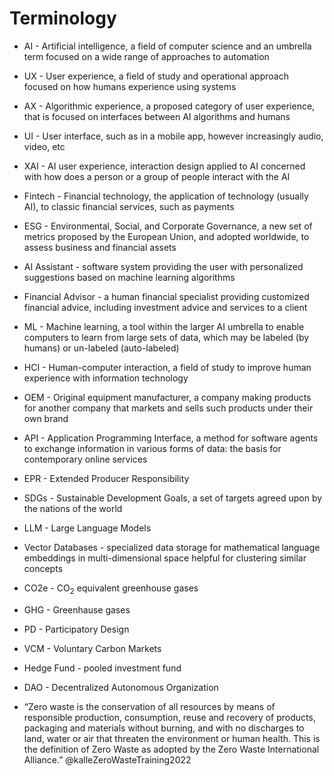 # Terminology

-   AI - Artificial intelligence, a field of computer science and an umbrella term focused on a wide range of approaches to automation

-   UX - User experience, a field of study and operational approach focused on how humans experience using systems

-   AX - Algorithmic experience, a proposed category of user experience, that is focused on interfaces between AI algorithms and humans

-   UI - User interface, such as in a mobile app, however increasingly audio, video, etc

-   XAI - AI user experience, interaction design applied to AI concerned with how does a person or a group of people interact with the AI

-   Fintech - Financial technology, the application of technology (usually AI), to classic financial services, such as payments

-   ESG - Environmental, Social, and Corporate Governance, a new set of metrics proposed by the European Union, and adopted worldwide, to assess business and financial assets

-   AI Assistant - software system providing the user with personalized suggestions based on machine learning algorithms

-   Financial Advisor - a human financial specialist providing customized financial advice, including investment advice and services to a client

-   ML - Machine learning, a tool within the larger AI umbrella to enable computers to learn from large sets of data, which may be labeled (by humans) or un-labeled (auto-labeled)

-   HCI - Human-computer interaction, a field of study to improve human experience with information technology

-   OEM - Original equipment manufacturer, a company making products for another company that markets and sells such products under their own brand

-   API - Application Programming Interface, a method for software agents to exchange information in various forms of data: the basis for contemporary online services

-   EPR - Extended Producer Responsibility

-   SDGs - Sustainable Development Goals, a set of targets agreed upon by the nations of the world

-   LLM - Large Language Models

-   Vector Databases - specialized data storage for mathematical language embeddings in multi-dimensional space helpful for clustering similar concepts

-   CO2e - CO~2~ equivalent greenhouse gases

-   GHG - Greenhause gases

-   PD - Participatory Design

-   VCM - Voluntary Carbon Markets

-   Hedge Fund - pooled investment fund

-   DAO - Decentralized Autonomous Organization

-   "Zero waste is the conservation of all resources by means of responsible production, consumption,
reuse and recovery of products, packaging and materials without burning, and with no discharges
to land, water or air that threaten the environment or human health. This is the definition of Zero
Waste as adopted by the Zero Waste International Alliance." @kalleZeroWasteTraining2022